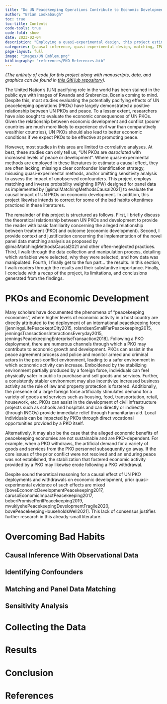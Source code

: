 ```yaml
---
title: "Do UN Peacekeeping Operations Contribute to Economic Development?"
author: "Brian Lookabaugh"
toc: true
toc-title: Contents
code-tools: true
code-fold: show
date: 2023-02-04
description: "Employing a quasi-experimental design, this project estimates the causal impact of UN peacekeeping operation deployments and withdrawals on economic development."
categories: [causal inference, quasi-experimental design, matching, IPW, panel data, sensitivity analysis]
page-layout: full
image: "images/UN Emblem.png"
bibliography: "references/PKO References.bib"
---
```


*(The entirety of code for this project along with manuscripts, data, and graphics can be found in [this GitHub repository](https://github.com/Brian-Lookabaugh/UN-PKOs-Project)).*

The United Nation's (UN) pacifying role in the world has been stained in the public eye with images of Rwanda and Srebrenica, Bosnia coming to mind. Despite this, most studies evaluating the potentially pacifying effects of UN peacekeeping operations (PKOs) have largely demonstrated a positive relationship between UN PKOs and peace. To a lesser extent, researchers have also sought to evaluate the economic consequences of UN PKOs. Given the relationship between economic development and conflict (poorer countries are much more likely to experience civil war than comparatively wealthier countries), UN PKOs should also lead to better economic conditions if we expect PKOs to be effective at promoting peace. 

However, most studies in this area are limited to correlative analyses. At best, these studies can only tell us, "UN PKOs are *associated* with increased levels of peace or development". Where quasi-experimental methods are employed in these literatures to estimate a causal effect, they are often lacking, missing a clear confounder identification strategy, misusing quasi-experimental methods, and/or omitting sensitivity analysis to assess the impact of unobserved confounders. This project employs matching and inverse probability weighting (IPW) designed for panel data as implemented by [@imaiMatchingMethodsCausal2021] to evaluate the causal impact of UN PKOs on economic development. In addition, this project likewise intends to correct for some of the bad habits oftentimes practiced in these literatures.

The remainder of this project is structured as follows. First, I briefly discuss the theoretical relationship between UN PKOs and development to provide the reader with basic familiarity concerning the alleged relationship between treatment (PKO) and outcome (economic development). Second, I provide context and justification concerning the implementation of the novel panel data matching analysis as proposed by @imaiMatchingMethodsCausal2021 and other often-neglected practices. Third, I walk through the data collection and manipulation process, detailing which variables were selected, why they were selected, and how data was manipulated. Fourth, I finally get to the fun part... the results. In this section, I walk readers through the results and their substantive importance. Finally, I conclude with a recap of the project, its limitations, and conclusions generated from the findings.

# PKOs and Economic Development

Many scholars have documented the phenomena of “peacekeeping economies”, where higher levels of economic activity in a host country are directly attributed to the deployment of an international peacekeeping force [jenningsLifePeacekeptCity2015, rolandsenSmallFarPeacekeeping2015, jenningsTransactionsInteractionsEveryday2015, jenningsPeacekeepingEnterpriseTransaction2018]. Following a PKO deployment, there are numerous channels through which a PKO may contribute to economic growth and development. PKOs can assist in the peace agreement process and police and monitor armed and criminal actors in the post-conflict environment, leading to a safer environment in which economic activity can increase. Emboldened by the stabilizing environment partially produced by a foreign force, individuals can feel physically safer in public to purchase and sell goods and services. Further, a consistently stabler environment may also incentivize increased business activity as the rule of law and property protection is fostered. Additionally, the presence of a large foreign force artificially stimulates demand for a variety of goods and services such as housing, food, transportation, retail, housework, etc. PKOs can assist in the development of civil infrastructure projects such as schools and hospitals and can directly or indirectly (through INGOs) provide immediate relief through humanitarian aid. Local individuals can be impacted by PKOs through direct vocational opportunities provided by a PKO itself.

Alternatively, it may also be the case that the alleged economic benefits of peacekeeping economies are not sustainable and are PKO-dependent. For example, when a PKO withdraws, the artificial demand for a variety of goods and services from the PKO personnel subsequently go away. If the core issues of the prior conflict were not resolved and an enduring peace was not established, the stabilization that fostered economic activity provided by a PKO may likewise erode following a PKO withdrawal. 

Despite sound theoretical reasoning for a causal effect of UN PKO deployments and withdrawals on economic development, prior quasi-experimental evidence of such effects are mixed [boveEconomicDevelopmentPeacekeeping2017, carusoEconomicImpactPeacekeeping2017, beberPromisePerilPeacekeeping2019, mvukiyehePeacekeepingDevelopmentFragile2020, bovePeacekeepingHouseholdsWell2021]. This lack of consensus justifies further research in this already-small literature. 

# Overcoming Bad Habits

## Causal Inference With Observational Data

## Identifying Confounders

## Matching and Panel Data Matching

## Sensitivity Analysis

# Collecting the Data

# Results

# Conclusion

# References